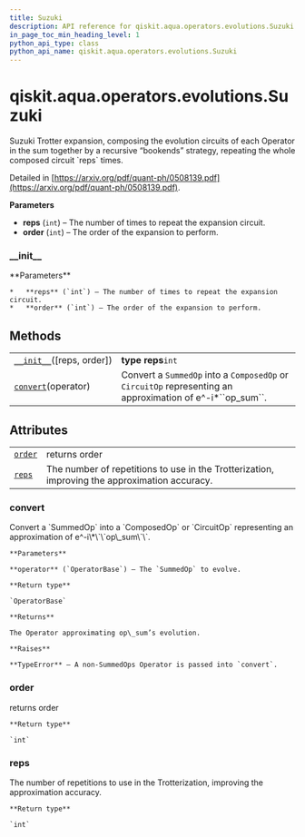 ```yaml
---
title: Suzuki
description: API reference for qiskit.aqua.operators.evolutions.Suzuki
in_page_toc_min_heading_level: 1
python_api_type: class
python_api_name: qiskit.aqua.operators.evolutions.Suzuki
---
```


# qiskit.aqua.operators.evolutions.Suzuki

<Class id="qiskit.aqua.operators.evolutions.Suzuki" isDedicatedPage={true} github="https://github.com/qiskit-community/qiskit-aqua/tree/stable/0.9/qiskit/aqua/operators/evolutions/trotterizations/suzuki.py" signature="Suzuki(reps=1, order=2)" modifiers="class">
  Suzuki Trotter expansion, composing the evolution circuits of each Operator in the sum together by a recursive “bookends” strategy, repeating the whole composed circuit `reps` times.

  Detailed in [https://arxiv.org/pdf/quant-ph/0508139.pdf](https://arxiv.org/pdf/quant-ph/0508139.pdf).

  **Parameters**

  *   **reps** (`int`) – The number of times to repeat the expansion circuit.
  *   **order** (`int`) – The order of the expansion to perform.

  ### \_\_init\_\_

  <Function id="qiskit.aqua.operators.evolutions.Suzuki.__init__" signature="__init__(reps=1, order=2)">
    **Parameters**

    *   **reps** (`int`) – The number of times to repeat the expansion circuit.
    *   **order** (`int`) – The order of the expansion to perform.
  </Function>

  ## Methods

  |                                                                                                                                    |                                                                                                                 |
  | ---------------------------------------------------------------------------------------------------------------------------------- | --------------------------------------------------------------------------------------------------------------- |
  | [`__init__`](#qiskit.aqua.operators.evolutions.Suzuki.__init__ "qiskit.aqua.operators.evolutions.Suzuki.__init__")(\[reps, order]) | **type reps**`int`                                                                                              |
  | [`convert`](#qiskit.aqua.operators.evolutions.Suzuki.convert "qiskit.aqua.operators.evolutions.Suzuki.convert")(operator)          | Convert a `SummedOp` into a `ComposedOp` or `CircuitOp` representing an approximation of e^-i\*\`\`op\_sum\`\`. |

  ## Attributes

  |                                                                                                           |                                                                                               |
  | --------------------------------------------------------------------------------------------------------- | --------------------------------------------------------------------------------------------- |
  | [`order`](#qiskit.aqua.operators.evolutions.Suzuki.order "qiskit.aqua.operators.evolutions.Suzuki.order") | returns order                                                                                 |
  | [`reps`](#qiskit.aqua.operators.evolutions.Suzuki.reps "qiskit.aqua.operators.evolutions.Suzuki.reps")    | The number of repetitions to use in the Trotterization, improving the approximation accuracy. |

  ### convert

  <Function id="qiskit.aqua.operators.evolutions.Suzuki.convert" signature="convert(operator)">
    Convert a `SummedOp` into a `ComposedOp` or `CircuitOp` representing an approximation of e^-i\*\`\`op\_sum\`\`.

    **Parameters**

    **operator** (`OperatorBase`) – The `SummedOp` to evolve.

    **Return type**

    `OperatorBase`

    **Returns**

    The Operator approximating op\_sum’s evolution.

    **Raises**

    **TypeError** – A non-SummedOps Operator is passed into `convert`.
  </Function>

  ### order

  <Attribute id="qiskit.aqua.operators.evolutions.Suzuki.order">
    returns order

    **Return type**

    `int`
  </Attribute>

  ### reps

  <Attribute id="qiskit.aqua.operators.evolutions.Suzuki.reps">
    The number of repetitions to use in the Trotterization, improving the approximation accuracy.

    **Return type**

    `int`
  </Attribute>
</Class>

